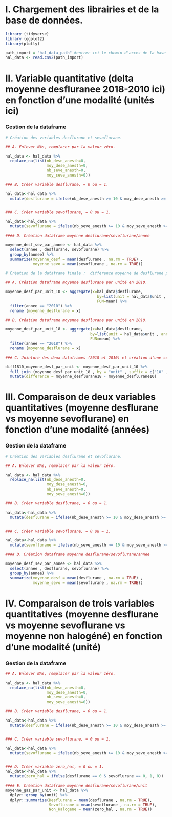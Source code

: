# I. Chargement des librairies et de la base de données.

```r
library (tidyverse)
library (ggplot2)
library(plotly)

path_import = "hal_data_path" #entrer ici le chemin d'acces de la base de donne d'interet
hal_data <- read.csv2(path_import)
```
# II. Variable quantitative (delta moyenne desfluranee 2018-2010 ici)  en fonction d'une modalité (unités ici)

### Gestion de la dataframe

```r

# Création des variables desflurane et sevoflurane.

## A. Enlever NAs, remplacer par la valeur zéro.

hal_data <- hal_data %>% 
  replace_na(list(nb_dese_anesth=0,
                  moy_dese_anesth=0,
                  nb_seve_anesth=0,
                  moy_seve_anesth=0))

### B. Créer variable desflurane, = 0 ou = 1.

hal_data<-hal_data %>%
  mutate(desflurane = ifelse(nb_dese_anesth >= 10 & moy_dese_anesth >= 3.5, 1, 0))


### C. Créer variable sevoflurane, = 0 ou = 1.

hal_data<-hal_data %>%
  mutate(sevoflurane = ifelse(nb_seve_anesth >= 10 & moy_seve_anesth >= 0.8, 1, 0))

#### D. Création dataframe moyenne desflurane/sevoflurane/annee

moyenne_desf_sev_par_annee <- hal_data %>% 
  select(annee , desflurane, sevoflurane) %>% 
  group_by(annee) %>%
  summarize(moyenne_desf = mean(desflurane , na.rm = TRUE) ,
            moyenne_sevo = mean(sevoflurane , na.rm = TRUE))

# Création de la dataframe finale :  difference moyenne de desflurane par unité (2018-2010).

## A. Création dataframe moyenne desflurane par unité en 2010.

moyenne_desf_par_unit_10 <- aggregate(x=hal_data$desflurane,
                                        by=list(unit = hal_data$unit , annee = hal_data$annee),
                                        FUN=mean) %>%
  filter(annee == "2010") %>% 
  rename (moyenne_desflurane = x)

## B. Création dataframe moyenne desflurane par unité en 2018.

moyenne_desf_par_unit_18 <- aggregate(x=hal_data$desflurane,
                                     by=list(unit = hal_data$unit , annee = hal_data$annee),
                                     FUN=mean) %>%
  filter(annee == "2018") %>% 
  rename (moyenne_desflurane = x)

### C. Jointure des deux dataframes (2018 et 2010) et création d'une colonne difference entre les moyennes par unité.

diff1810_moyenne_desf_par_unit <- moyenne_desf_par_unit_10 %>%
  full_join (moyenne_desf_par_unit_18 , by = "unit" , suffix = c("10" , "18")) %>%
  mutate(difference = moyenne_desflurane18 - moyenne_desflurane10)
```

# III. Comparaison de deux variables quantitatives (moyenne desflurane vs moyenne sevoflurane) en fonction d'une modalité (années)

### Gestion de la dataframe

```r

# Création des variables desflurane et sevoflurane.

## A. Enlever NAs, remplacer par la valeur zéro.

hal_data <- hal_data %>% 
  replace_na(list(nb_dese_anesth=0,
                  moy_dese_anesth=0,
                  nb_seve_anesth=0,
                  moy_seve_anesth=0))

### B. Créer variable desflurane, = 0 ou = 1.

hal_data<-hal_data %>%
  mutate(desflurane = ifelse(nb_dese_anesth >= 10 & moy_dese_anesth >= 3.5, 1, 0))


### C. Créer variable sevoflurane, = 0 ou = 1.

hal_data<-hal_data %>%
  mutate(sevoflurane = ifelse(nb_seve_anesth >= 10 & moy_seve_anesth >= 0.8, 1, 0))

#### D. Création dataframe moyenne desflurane/sevoflurane/annee

moyenne_desf_sev_par_annee <- hal_data %>% 
  select(annee , desflurane, sevoflurane) %>% 
  group_by(annee) %>%
  summarize(moyenne_desf = mean(desflurane , na.rm = TRUE) ,
            moyenne_sevo = mean(sevoflurane , na.rm = TRUE))
```

# IV. Comparaison de trois variables quantitatives (moyenne desflurane vs moyenne sevoflurane vs moyenne non halogéné) en fonction d'une modalité (unité)

### Gestion de la dataframe

```r

## A. Enlever NAs, remplacer par la valeur zéro.

hal_data <- hal_data %>% 
  replace_na(list(nb_dese_anesth=0,
                  moy_dese_anesth=0,
                  nb_seve_anesth=0,
                  moy_seve_anesth=0))

### B. Créer variable desflurane, = 0 ou = 1.

hal_data<-hal_data %>%
  mutate(desflurane = ifelse(nb_dese_anesth >= 10 & moy_dese_anesth >= 3.5, 1, 0))


### C. Créer variable sevoflurane, = 0 ou = 1.

hal_data<-hal_data %>%
  mutate(sevoflurane = ifelse(nb_seve_anesth >= 10 & moy_seve_anesth >= 0.8, 1, 0))


### D. Créer variable zero_hal, = 0 ou = 1.
hal_data<-hal_data %>%
  mutate(zero_hal = ifelse(desflurane == 0 & sevoflurane == 0, 1, 0))

#### E. Création dataframe moyenne desflurane/sevoflurane/unit
moyenne_gaz_par_unit <- hal_data %>% 
  dplyr::group_by(unit) %>%
  dplyr::summarise(Desflurane = mean(desflurane , na.rm = TRUE),
                   Sevoflurane = mean(sevoflurane , na.rm = TRUE),
                   Non_Halogene = mean(zero_hal , na.rm = TRUE))
```
